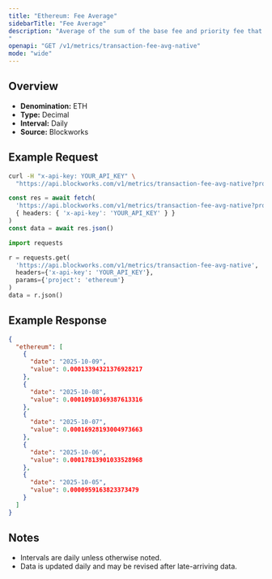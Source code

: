 ```yaml
---
title: "Ethereum: Fee Average"
sidebarTitle: "Fee Average"
description: "Average of the sum of the base fee and priority fee that day in native chain token
"
openapi: "GET /v1/metrics/transaction-fee-avg-native"
mode: "wide"
---
```


## Overview

- **Denomination:** ETH
- **Type:** Decimal
- **Interval:** Daily
- **Source:** Blockworks

## Example Request

<CodeGroup>

```bash cURL
curl -H "x-api-key: YOUR_API_KEY" \
  "https://api.blockworks.com/v1/metrics/transaction-fee-avg-native?project=ethereum"
```

```typescript TypeScript
const res = await fetch(
  'https://api.blockworks.com/v1/metrics/transaction-fee-avg-native?project=ethereum',
  { headers: { 'x-api-key': 'YOUR_API_KEY' } }
)
const data = await res.json()
```

```python Python
import requests

r = requests.get(
  'https://api.blockworks.com/v1/metrics/transaction-fee-avg-native',
  headers={'x-api-key': 'YOUR_API_KEY'},
  params={'project': 'ethereum'}
)
data = r.json()
```

</CodeGroup>

## Example Response

```json
{
  "ethereum": [
    {
      "date": "2025-10-09",
      "value": 0.00013394321376928217
    },
    {
      "date": "2025-10-08",
      "value": 0.00010910369387613316
    },
    {
      "date": "2025-10-07",
      "value": 0.00016928193004973663
    },
    {
      "date": "2025-10-06",
      "value": 0.00017813901033528968
    },
    {
      "date": "2025-10-05",
      "value": 0.0000959163823373479
    }
  ]
}
```

## Notes
- Intervals are daily unless otherwise noted.
- Data is updated daily and may be revised after late-arriving data.